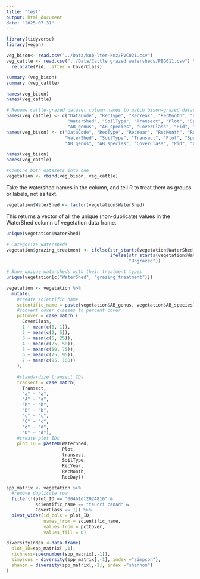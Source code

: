 ```yaml
---
title: "test"
output: html_document
date: "2025-07-31"
---
```


```r
library(tidyverse)
library(vegan)
```

```r
veg_bison<- read.csv("../Data/knb-lter-knz/PVC021.csv")
veg_cattle <- read.csv("../Data/Cattle grazed watersheds/PBG011.csv") %>%
  relocate(Pid, .after = CoverClass)
```

```r
summary (veg_bison)
summary (veg_cattle)
```

```r
names(veg_bison)
names(veg_cattle)
```

```r
# Rename cattle-grazed dataset column names to match bison-grazed dataset
names(veg_cattle) <- c("DataCode", "RecType", "RecYear", "RecMonth", "RecDay",
                       "WaterShed", "SoilType", "Transect", "Plot", "SpeCode",
                       "AB_genus", "AB_species", "CoverClass", "Pid", "Comments")
names(veg_bison) <- c("DataCode", "RecType", "RecYear", "RecMonth", "RecDay",
                      "WaterShed", "SoilType", "Transect", "Plot", "SpeCode",
                      "AB_genus", "AB_species", "CoverClass", "Pid", "Comments")
```

```r
names(veg_bison)
names(veg_cattle)
```

```r
#Combine both datasets into one
vegetation <- rbind(veg_bison, veg_cattle)
```
Take the watershed names in the column, and tell R to treat them as groups or labels, not as text.
```r
vegetation$WaterShed <- factor(vegetation$WaterShed)
```
This returns a vector of all the unique (non-duplicate) values in the WaterShed column of vegetation data frame.
```r
unique(vegetation$WaterShed)
```
```r
# Categorize watersheds
vegetation$grazing_treatment <- ifelse(str_starts(vegetation$WaterShed, "C"),"Cattle Grazed",
                                       ifelse(str_starts(vegetation$WaterShed, "n"), "Bison Grazed", 
                                              "Ungrazed"))

# Show unique watersheds with their treatment types
unique(vegetation[c("WaterShed", "grazing_treatment")])
```


```r
vegetation <- vegetation %>%
  mutate(
    #create scientific name
    scientific_name = paste(vegetation$AB_genus, vegetation$AB_species),
    #convert cover classes to percent cover
    pctCover = case_match (
      CoverClass, 
      1 ~ mean(c(0, 1)),
      2 ~ mean(c(2, 5)),
      3 ~ mean(c(5, 25)),
      4 ~ mean(c(25, 50)),
      5 ~ mean(c(50, 75)),
      6 ~ mean(c(75, 95)),
      7 ~ mean(c(95, 100))
    ),
    
    #standardize transect IDs
    transect = case_match(
      Transect,
      "a" ~ "a",
      "A" ~ "a",
      "b" ~ "b",
      "B" ~ "b",
      "c" ~ "c",
      "C" ~ "c",
      "d" ~ "d",
      "D" ~ "d"),
    #create plot IDs
    plot_ID = paste0(WaterShed,
                     Plot,
                     transect,
                     SoilType,
                     RecYear,
                     RecMonth,
                     RecDay))
```

```r
spp_matrix <- vegetation %>% 
  #remove duplicate row
  filter(!(plot_ID == "004b1dt2024816" &
           scientific_name == "teucri canad" &
           CoverClass == 1)) %>% 
  pivot_wider(id_cols = plot_ID,
              names_from = scientific_name,
              values_from = pctCover,
              values_fill = 0)
```

```r
diversityIndex <-data.frame(
  plot_ID=spp_matrix[ ,1],
  richness=specnumber(spp_matrix[,-1]),
  simpsons = diversity(spp_matrix[,-1], index ="simpson"),
  shanon = diversity(spp_matrix[,-1], index ="shannon")
)
```

